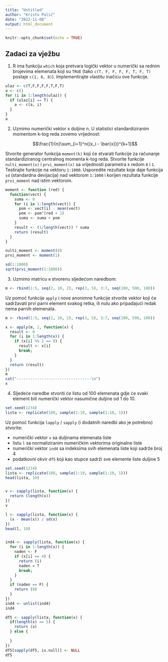 ```yaml
---
title: "Untitled"
author: "Kristo Palić"
date: "2022-11-08"
output: html_document
---
```


```r
knitr::opts_chunk$set(echo = TRUE)
```

## Zadaci za vježbu {-}

1. R ima funkciju `which` koja pretvara logički vektor u numerički sa rednim brojevima elemenata koji su `TRUE` (tako `c(T, F, F, F, F, T, F, T)` postaje `c(1, 6, 8)`). Implementirajte vlastitu inačicu ove funkcije.
```r
ulaz <- c(T,F,F,F,F,T,F,T)
a <- c()
for (i in 1:length(ulaz)) {
  if (ulaz[i] == T) {
    a <- c(a, i)
  }
}
a

```
2. Uzmimo numerički vektor x duljine n. U statistici standardiziranim momentom k-tog reda zovemo vrijednost:

$$\frac{1}{n}\sum_{i=1}^n{(x_i - \bar{x})}^{k+1}$$

Stvorite generator funkcija `moment(k)` koji će stvarati funkcije za računanje standardiziranog centralnog momenta k-tog reda. Stvorite funkcije `nulti_moment(x)` i `prvi_moment(x)` sa vrijednosti parametra `k` redom `0` i `1`. Testirajte funkcije na vektoru `1:1000`. Usporedite rezultate koje daje funkcija `sd` (standardna devijacija) nad vektorom `1:1000` i korijen rezultata funkcije `prvi_moment` nad istim vektorom.
```r
moment <- function (red) {
  function(vect) {
    suma <- 0
    for (i in 1:length(vect)) {
      pom <- vect[i] - mean(vect)
      pom <- pom^(red + 1)
      suma <- suma + pom
    }
    result <- (1/length(vect)) * suma
    return (result)
  }
}

nulti_moment <- moment(0)
prvi_moment <- moment(1)

sd(1:1000)
sqrt(prvi_moment(1:1000))
```
3. Uzmimo matricu `m` stvorenu sljedećom naredbom:

```r
m <- rbind(1:5, seq(2, 10, 2), rep(3, 5), 3:7, seq(100, 500, 100))
```


Uz pomoć funkcije `apply` i nove anonimne funkcije stvorite vektor koji će sadržavati prvi parni element svakog retka, ili nulu ako pripadajući redak nema parnih elemenata.
```r
m <- rbind(1:5, seq(2, 10, 2), rep(3, 5), 3:7, seq(100, 500, 100))

x <- apply(m, 1, function(x) {
  result <- 0
  for (i in 1:length(x)) {
    if (x[i] %% 2 == 0) {
      result <- x[i]
      break;
    }
  }
  return (result)
})
m
cat("---------------------------------\n")
x
```
4. Sljedeće naredbe stvoriti će listu od 100 elemenata gdje će svaki element biti numerički vektor nasumične duljine od 1 do 10.

```r
set.seed(1234)
lista <- replicate(100, sample(1:10, sample(1:10, 1)))

```


Uz pomoć funkcija `lapply` / `sapply ` (i dodatnih naredbi ako je potrebno) stvorite:

- numerički vektor `v` sa duljinama elemenata liste
- listu `l` sa normaliziranim numeričkim vektorima originalne liste
- numerički vektor `ind4` sa indeksima svih elemenata liste koji sadrže broj 4
- podatkovni okvir `df5` koji kao stupce sadrži sve elemente liste duljine 5
```r
set.seed(1234)
lista <- replicate(100, sample(1:10, sample(1:10, 1)))
head(lista, 10)


v <- sapply(lista, function(x) {
  return (length(x))
})
v

l <- sapply(lista, function(x) {
  (x - mean(x)) / sd(x)
})
head(l, 10)


ind4 <- sapply(lista, function(x) {
  for (i in 1:length(x)) {
    naden <- F
    if (x[i] == 4) {
      return (i)
      naden = T
      break;
    }
  }
  if (naden == F) {
    return (0)
  }
})
ind4 <- unlist(ind4)
ind4

df5 <- sapply(lista, function(x) {
  if(length(x) == 5) {
    return (x)
  } else {
  
  }
})
df5[sapply(df5, is.null)] <- NULL
df5
```